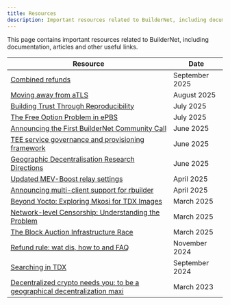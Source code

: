 ```yaml
---
title: Resources
description: Important resources related to BuilderNet, including documentation, articles and other useful links.
---
```


This page contains important resources related to BuilderNet, including documentation, articles and other useful links.


| Resource                                                                                                                                                                                        | Date           |
| ----------------------------------------------------------------------------------------------------------------------------------------------------------------------------------------------- | -------------- |
| [Combined refunds](https://collective.flashbots.net/t/combined-refunds/5270)                                                                                                                    | September 2025 |
| [Moving away from aTLS](https://collective.flashbots.net/t/moving-away-from-atls/5176)                                                                                                          | August 2025    |
| [Building Trust Through Reproducibility ](https://collective.flashbots.net/t/building-trust-through-reproducibility/5111)                                                                       | July 2025      |
| [The Free Option Problem in ePBS](https://collective.flashbots.net/t/the-free-option-problem-in-epbs/5115)                                                                                      | July 2025      |
| [Announcing the First BuilderNet Community Call](https://collective.flashbots.net/t/announcing-the-first-buildernet-community-call/5013)                                                        | June 2025      |
| [TEE service governance and provisioning framework](https://collective.flashbots.net/t/tee-service-governance-and-provisioning-framework/4995)                                                  | June 2025      |
| [Geographic Decentralisation Research Directions](https://collective.flashbots.net/t/geographic-decentralisation-research-directions/5040)                                                      | June 2025      |
| [Updated MEV-Boost relay settings](https://collective.flashbots.net/t/updated-mev-boost-relay-settings/4881)                                                                                    | April 2025     |
| [Announcing multi-client support for rbuilder](https://collective.flashbots.net/t/announcing-multi-client-support-for-rbuilder/4895)                                                            | April 2025     |
| [Beyond Yocto: Exploring Mkosi for TDX Images](https://collective.flashbots.net/t/beyond-yocto-exploring-mkosi-for-tdx-images/4739)                                                             | March 2025     |
| [Network-level Censorship: Understanding the Problem](https://collective.flashbots.net/t/network-level-censorship-understanding-the-problem/4769/1)                                             | March 2025     |
| [The Block Auction Infrastructure Race](https://collective.flashbots.net/t/the-block-auction-infrastructure-race/4734)                                                                          | March 2025     |
| [Refund rule: wat dis, how to and FAQ](https://collective.flashbots.net/t/refund-rule-wat-dis-how-to-and-faq/4049)                                                                              | November 2024  |
| [Searching in TDX](https://collective.flashbots.net/t/searching-in-tdx/3902)                                                                                                                    | September 2024 |
| [Decentralized crypto needs you: to be a geographical decentralization maxi](https://collective.flashbots.net/t/decentralized-crypto-needs-you-to-be-a-geographical-decentralization-maxi/1385) | March 2023     |